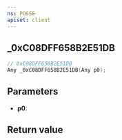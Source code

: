 ```yaml
---
ns: POSSE
apiset: client
---
```

## _0xC08DFF658B2E51DB

```c
// 0xC08DFF658B2E51DB
Any _0xC08DFF658B2E51DB(Any p0);
```


## Parameters
* **p0**:

## Return value